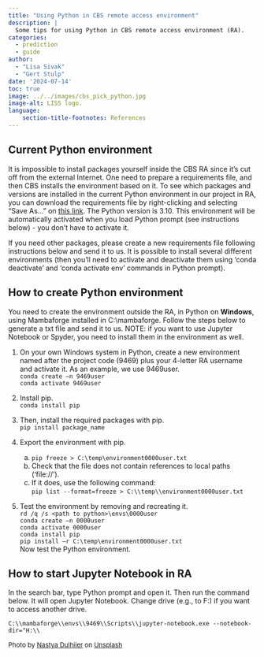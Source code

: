 ```yaml
---
title: "Using Python in CBS remote access environment"
description: |
  Some tips for using Python in CBS remote access environment (RA).
categories:
  - prediction
  - guide
author: 
  - "Lisa Sivak"
  - "Gert Stulp"
date: '2024-07-14'
toc: true
image: ../../images/cbs_pick_python.jpg
image-alt: LISS logo. 
language: 
    section-title-footnotes: References
---
```


## Current Python environment
It is impossible to install packages yourself inside the CBS RA since it's cut off from the external Internet. One need to prepare a requirements file, and then CBS installs the environment based on it. To see which packages and versions are installed in the current Python environment in our project in RA, you can download the requirements file by right-clicking and selecting "Save As..." on <a href="https://raw.githubusercontent.com/lisasivak/prefer/master/data/environment9469.txt" download="environment9469.txt">this link</a>. The Python version is 3.10. This environment will be automatically activated when you load Python prompt (see instructions below) - you don't have to activate it.

If you need other packages, please create a new requirements file following instructions below and send it to us. It is possible to install several different environments (then you'll need to activate and deactivate them using 'conda deactivate' and 'conda activate env' commands in Python prompt).


 

## How to create Python environment
You need to create the environment outside the RA, in Python on __Windows__, using Mambaforge installed in C:\\mambaforge. Follow the steps below to generate a txt file and send it to us.  NOTE: if you want to use Jupyter Notebook or Spyder, you need to install them in the environment as well.

1. On your own Windows system in Python, create a new environment named after the project code (9469) plus your 4-letter RA username and activate it. As an example, we use 9469user.  
      `conda create –n 9469user`  
      `conda activate 9469user`  


2. Install pip.  
   `conda install pip`

3. Then, install the required packages with pip.  
   `pip install package_name`  

4. Export the environment with pip.  
   a. `pip freeze > C:\temp\environment0000user.txt`  
   b. Check that the file does not contain references to local paths ('file://').  
   c. If it does, use the following command:  
   `pip list --format=freeze > C:\\temp\\environment0000user.txt`  

5. Test the environment by removing and recreating it.  
   `rd /q /s <path to python>\envs\0000user`  
   `conda create –n 0000user`  
   `conda activate 0000user`  
   `conda install pip`  
   `pip install –r C:\temp\environment0000user.txt`  
   Now test the Python environment.  


## How to start Jupyter Notebook in RA

In the search bar, type Python prompt and open it. Then run the command below. It will open Jupyter Notebook. Change drive (e.g., to F:) if you want to access another drive.  

`C:\\mambaforge\\envs\\9469\\Scripts\\jupyter-notebook.exe --notebook-dir="H:\\`  

<font size="-1">Photo by <a href="https://unsplash.com/@dulhiier?utm_content=creditCopyText&utm_medium=referral&utm_source=unsplash">Nastya Dulhiier</a> on <a href="https://unsplash.com/photos/lighted-city-at-night-aerial-photo-OKOOGO578eo?utm_content=creditCopyText&utm_medium=referral&utm_source=unsplash">Unsplash</a></font>